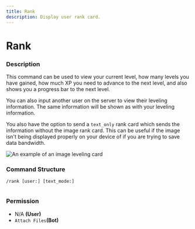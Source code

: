 ```yaml
---
title: Rank
description: Display user rank card.
---
```


# Rank
### Description

This command can be used to view your current level, how many levels you have gained, how much XP you need to advance to the next level, and also shows you a progress bar to the next level.

You can also input another user on the server to view their leveling information. The same information will be shown as with your leveling information.

You also have the option to send a `text_only` rank card which sends the information without the image rank card. This can be useful if the image isn't being displayed properly on your device of if you are trying to save data bandwidth.

![An example of an image leveling card](https://cdn.discordapp.com/attachments/952517247967051776/1094539785219080262/level-card.png)

### Command Structure

```
/rank [user:] [text_mode:]
```

<figure><img src="https://i.imgur.com/ensEoOr.png" alt=""><figcaption></figcaption></figure>

### **Permission**

* N/A **(User)**
* `Attach Files`**(Bot)**
